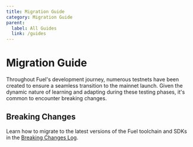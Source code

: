 ```yaml
---
title: Migration Guide
category: Migration Guide
parent:
  label: All Guides
  link: /guides
---
```


# Migration Guide

Throughout Fuel's development journey, numerous testnets have been created to ensure a seamless transition to the mainnet launch.
Given the dynamic nature of learning and adapting during these testing phases, it's common to encounter breaking changes.

## Breaking Changes

Learn how to migrate to the latest versions of the Fuel toolchain and SDKs in the [Breaking Changes Log](/guides/migration-guide/breaking-changes-log).
